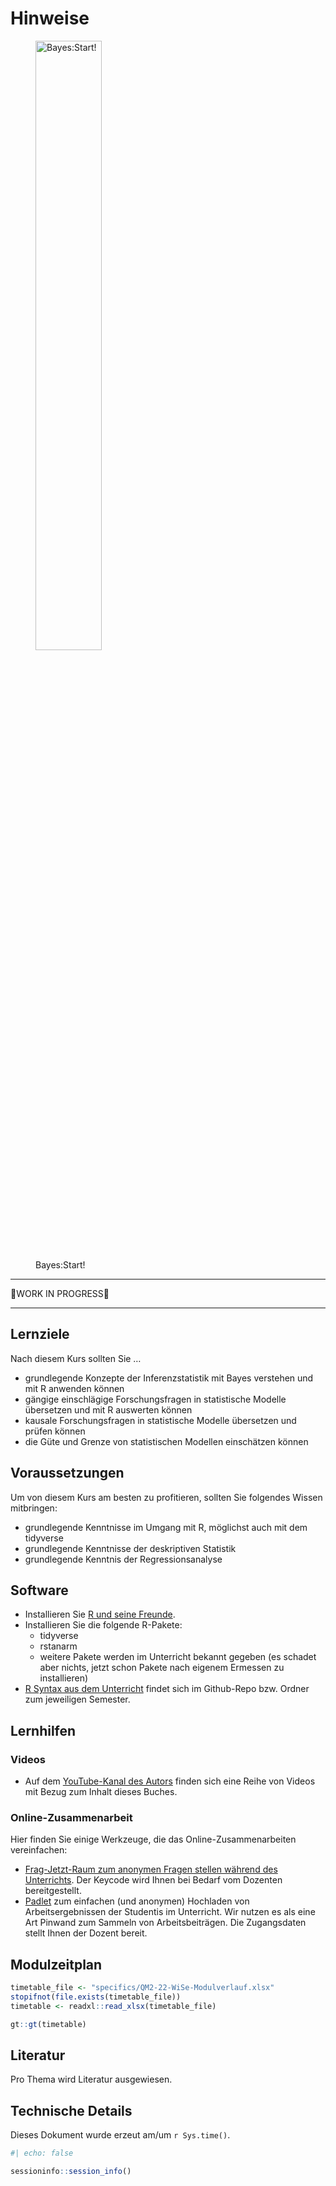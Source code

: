 # Hinweise {.unnumbered}


![Bayes:Start!](img/Golem_hex.png){width=50%}



---

🚧WORK IN PROGRESS🚧

---




## Lernziele

Nach diesem Kurs sollten Sie ...

- grundlegende Konzepte der Inferenzstatistik mit Bayes verstehen und mit R anwenden können
- gängige einschlägige Forschungsfragen in statistische Modelle übersetzen und mit R auswerten können
- kausale Forschungsfragen in statistische Modelle übersetzen und prüfen können
- die Güte und Grenze von statistischen Modellen einschätzen können




## Voraussetzungen

Um von diesem Kurs am besten zu profitieren,
sollten Sie folgendes Wissen mitbringen:


- grundlegende Kenntnisse im Umgang mit R, möglichst auch mit dem tidyverse
- grundlegende Kenntnisse der deskriptiven Statistik
- grundlegende Kenntnis der Regressionsanalyse




## Software

- Installieren Sie [R und seine Freunde](https://data-se.netlify.app/2021/11/30/installation-von-r-und-seiner-freunde/).
- Installieren Sie die folgende R-Pakete:
    - tidyverse
    - rstanarm
    - weitere Pakete werden im Unterricht bekannt gegeben (es schadet aber nichts, jetzt schon Pakete nach eigenem Ermessen zu installieren)
- [R Syntax aus dem Unterricht](https://github.com/sebastiansauer/Lehre) findet sich im Github-Repo bzw. Ordner zum jeweiligen Semester.



## Lernhilfen


### Videos

- Auf dem [YouTube-Kanal des Autors](https://www.youtube.com/channel/UCkvdtj8maE7g-SOCh4aDB9g) finden sich eine Reihe von Videos mit Bezug zum Inhalt dieses Buches.



### Online-Zusammenarbeit

Hier finden Sie einige Werkzeuge, 
die das Online-Zusammenarbeiten vereinfachen: 

- [Frag-Jetzt-Raum zum anonymen Fragen stellen während des Unterrichts](https://frag.jetzt/home). Der Keycode wird Ihnen bei Bedarf vom Dozenten bereitgestellt.
- [Padlet](https://de.padlet.com/) zum einfachen (und anonymen) Hochladen von Arbeitsergebnissen der Studentis im Unterricht. Wir nutzen es als eine Art Pinwand zum Sammeln von Arbeitsbeiträgen. Die Zugangsdaten stellt Ihnen der Dozent bereit.





## Modulzeitplan





```r
timetable_file <- "specifics/QM2-22-WiSe-Modulverlauf.xlsx"
stopifnot(file.exists(timetable_file))
timetable <- readxl::read_xlsx(timetable_file)

gt::gt(timetable)
```








## Literatur

Pro Thema wird Literatur ausgewiesen. 



## Technische Details

Dieses Dokument wurde erzeut am/um `r Sys.time()`.


```r
#| echo: false

sessioninfo::session_info()

```



